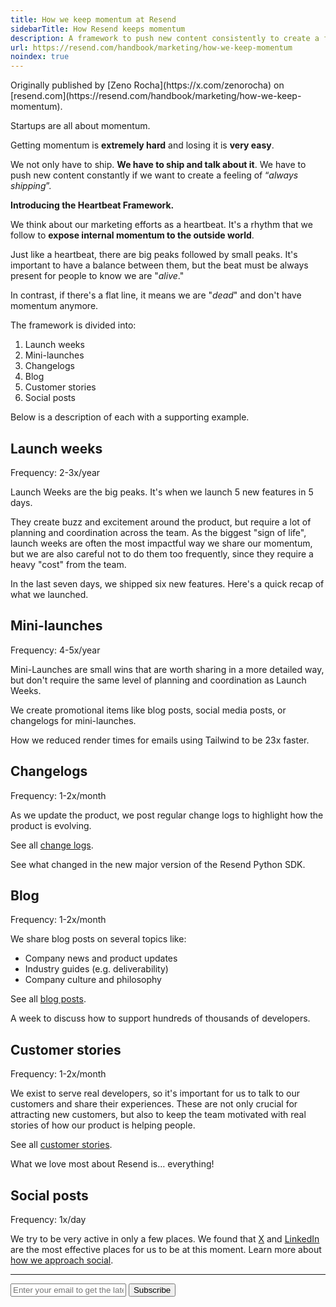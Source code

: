 ```yaml
---
title: How we keep momentum at Resend
sidebarTitle: How Resend keeps momentum
description: A framework to push new content consistently to create a feeling of always shipping
url: https://resend.com/handbook/marketing/how-we-keep-momentum
noindex: true
---
```


<Info>
  Originally published by [Zeno Rocha](https://x.com/zenorocha) on [resend.com](https://resend.com/handbook/marketing/how-we-keep-momentum).
</Info>

Startups are all about momentum.

Getting momentum is **extremely hard** and losing it is **very easy**.

We not only have to ship. **We have to ship and talk about it**. We have to push new content constantly if we want to create a feeling of “_always shipping_”.

**Introducing the Heartbeat Framework.**

We think about our marketing efforts as a heartbeat. It's a rhythm that we follow to **expose internal momentum to the outside world**.

Just like a heartbeat, there are big peaks followed by small peaks. It's important to have a balance between them, but the beat must be always present for people to know we are "_alive_."

In contrast, if there's a flat line, it means we are "_dead_" and don't have momentum anymore.

The framework is divided into:

1. Launch weeks
2. Mini-launches
3. Changelogs
4. Blog
5. Customer stories
6. Social posts

Below is a description of each with a supporting example.

## Launch weeks

<Info>
  Frequency: 2-3x/year
</Info>

Launch Weeks are the big peaks. It's when we launch 5 new features in 5 days.

They create buzz and excitement around the product, but require a lot of planning and coordination across the team. As the biggest "sign of life", launch weeks are often the most impactful way we share our momentum, but we are also careful not to do them too frequently, since they require a heavy "cost" from the team.

<Card title="Resend Forward: Wrap Up" href="https://resend.com/blog/resend-forward-wrap-up">
    In the last seven days, we shipped six new features. Here's a quick recap of what we launched.
</Card>

## Mini-launches

<Info>
  Frequency: 4-5x/year
</Info>

Mini-Launches are small wins that are worth sharing in a more detailed way, but don't require the same level of planning and coordination as Launch Weeks.

We create promotional items like blog posts, social media posts, or changelogs for mini-launches.

<Card title="Improved Performance for Tailwind Emails" href="https://resend.com/blog/improved-performance-for-tailwind-emails">
    How we reduced render times for emails using Tailwind to be 23x faster.
</Card>

## Changelogs

<Info>
    Frequency: 1-2x/month
</Info>

As we update the product, we post regular change logs to highlight how the product is evolving.

See all [change logs](https://resend.com/changelog).

<Card title="Python SDK 2.0" href="https://resend.com/changelog/python-sdk-2-0">
    See what changed in the new major version of the Resend Python SDK.
</Card>

## Blog

<Info>
    Frequency: 1-2x/month
</Info>

We share blog posts on several topics like:

- Company news and product updates
- Industry guides (e.g. deliverability)
- Company culture and philosophy

See all [blog posts](https://resend.com/blog).

<Card title="Resend's First Ops Offsite" href="https://resend.com/blog/first-ops-offsite">
    A week to discuss how to support hundreds of thousands of developers.
</Card>

## Customer stories

<Info>
    Frequency: 1-2x/month
</Info>

We exist to serve real developers, so it's important for us to talk to our customers and share their experiences. These are not only crucial for attracting new customers, but also to keep the team motivated with real stories of how our product is helping people.

See all [customer stories](https://resend.com/customers).

<Card title="Customer Story: Dub" href="https://resend.com/customers/dub">
    What we love most about Resend is… everything!
</Card>

## Social posts

<Info>
    Frequency: 1x/day
</Info>

We try to be very active in only a few places. We found that [X](https://x.com/resend) and [LinkedIn](https://linkedin.com/company/resend) are the most effective places for us to be at this moment. Learn more about [how we approach social](https://resend.com/handbook/marketing/how-we-approach-social).

---

<form
  action="https://buttondown.com/api/emails/embed-subscribe/launchweek.dev"
  method="post"
  target="popupwindow"
  onsubmit="window.open('https://buttondown.com/launchweek.dev', 'popupwindow')"
  class="embeddable-buttondown-form"
>
  <input
    type="email"
    name="email"
    placeholder="Enter your email to get the latest updates"
    id="bd-email"
  />
  <input type="submit" value="Subscribe" />
</form>
